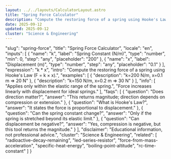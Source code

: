 ```yaml
---
layout: ../../layouts/CalculatorLayout.astro
title: "Spring Force Calculator"
description: "Compute the restoring force of a spring using Hooke's Law (F = k × x)."
date: 2025-09-12
updated: 2025-09-12
cluster: "Science & Engineering"
---
```


  "slug": "spring-force",
  "title": "Spring Force Calculator",
  "locale": "en",
  "inputs": [
    {
      "name": "k",
      "label": "Spring Constant (N/m)",
      "type": "number",
      "min": 0,
      "step": "any",
      "placeholder": "200"
    },
    {
      "name": "x",
      "label": "Displacement (m)",
      "type": "number",
      "step": "any",
      "placeholder": "0.1"
    }
  ],
  "expression": "k * x",
  "intro": "Compute the restoring force of a spring using Hooke's Law (F = k × x).",
  "examples": [
    {
      "description": "k=200 N/m, x=0.1 m ⇒ 20 N"
    },
    {
      "description": "k=150 N/m, x=0.2 m ⇒ 30 N"
    }
  ],
  "info": [
    "Applies only within the elastic range of the spring.",
    "Force increases linearly with displacement for ideal springs."
  ],
  "faqs": [
    {
      "question": "Does direction matter?",
      "answer": "This returns magnitude; direction depends on compression or extension."
    },
    {
      "question": "What is Hooke's Law?",
      "answer": "It states the force is proportional to displacement."
    },
    {
      "question": "Can the spring constant change?",
      "answer": "Only if the spring is stretched beyond its elastic limit."
    },
    {
      "question": "Can displacement be negative?",
      "answer": "Yes, compression is negative, but this tool returns the magnitude."
    }
  ],
  "disclaimer": "Educational information, not professional advice.",
  "cluster": "Science & Engineering",
  "related": [
    "radioactive-decay-remaining",
    "led-series-resistor",
    "force-from-mass-acceleration",
    "specific-heat-energy",
    "boiling-point-altitude",
    "rc-time-constant"
  ]
}

<Calculator schema={schema} />
